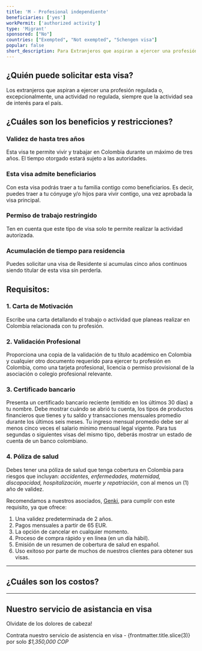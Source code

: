 ```yaml
---
title: 'M - Profesional independiente'
beneficiaries: ['yes']
workPermit: ['authorized activity']
type: 'Migrant'
sponsored: ["No"]
countries: ["Exempted", "Not exempted", "Schengen visa"]
popular: false
short_description: Para Extranjeros que aspiran a ejercer una profesión regulada o, excepcionalmente, una actividad no regulada, siempre que la actividad sea de interés para el país.
---
```


## ¿Quién puede solicitar esta visa?

Los extranjeros que aspiran a ejercer una profesión regulada o, excepcionalmente, una actividad no regulada, siempre que la actividad sea de interés para el país.

## ¿Cuáles son los beneficios y restricciones?

### **Validez de hasta tres años**

Esta visa te permite vivir y trabajar en Colombia durante un máximo de tres años. El tiempo otorgado estará sujeto a las autoridades.

### **Esta visa admite beneficiarios**

Con esta visa podrás traer a tu familia contigo como beneficiarios. Es decir, puedes traer a tu cónyuge y/o hijos para vivir contigo, una vez aprobada la visa principal.

### Permiso de trabajo **restringido**

Ten en cuenta que este tipo de visa solo te permite realizar la actividad autorizada.

### **Acumulación de tiempo para residencia**

Puedes solicitar una visa de Residente si acumulas cinco años continuos siendo titular de esta visa sin perderla.

## Requisitos:

### 1. Carta de Motivación

Escribe una carta detallando el trabajo o actividad que planeas realizar en Colombia relacionada con tu profesión.

### 2. Validación Profesional

Proporciona una copia de la validación de tu título académico en Colombia y cualquier otro documento requerido para ejercer tu profesión en Colombia, como una tarjeta profesional, licencia o permiso provisional de la asociación o colegio profesional relevante.

### 3. Certificado bancario

Presenta un certificado bancario reciente (emitido en los últimos 30 días) a tu nombre. Debe mostrar cuándo se abrió tu cuenta, los tipos de productos financieros que tienes y tu saldo y transacciones mensuales promedio durante los últimos seis meses. Tu ingreso mensual promedio debe ser al menos cinco veces el salario mínimo mensual legal vigente. Para tus segundas o siguientes visas del mismo tipo, deberás mostrar un estado de cuenta de un banco colombiano.

### 4. Póliza de salud

Debes tener una póliza de salud que tenga cobertura en Colombia para riesgos que incluyan: *accidentes, enfermedades, maternidad, discapacidad, hospitalización, muerte y repatriación*, con al menos un (1) año de validez.

Recomendamos a nuestros asociados, [Genki](https://genki.world/?with=capitaleme), para cumplir con este requisito, ya que ofrece:

1. Una validez predeterminada de 2 años.
2. Pagos mensuales a partir de 65 EUR.
3. La opción de cancelar en cualquier momento.
4. Proceso de compra rápido y en línea (en un día hábil).
5. Emisión de un resumen de cobertura de salud en español.
6. Uso exitoso por parte de muchos de nuestros clientes para obtener sus visas.

---
## ¿Cuáles son los costos?

<VisaCosts
    studyFees="54"
    issuanceFees="270"
    apostille={false}
    translation={false}
/>

---


## Nuestro servicio de asistancia en visa

Olvidate de los dolores de cabeza!

Contrata nuestro servicio de asistencia en visa - {frontmatter.title.slice(3)} por solo *$1,350,000 COP*